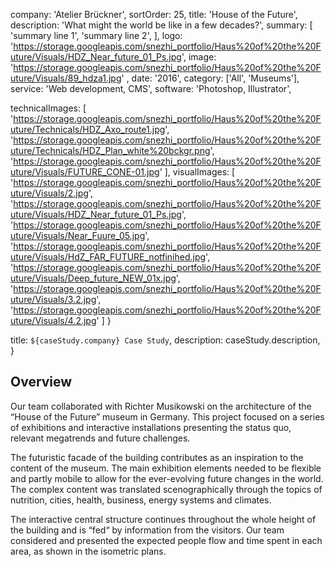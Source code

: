   company: 'Atelier Brückner',
  sortOrder: 25,
  title: 'House of the Future',
  description:
    'What might the world be like in a few decades?',
  summary: [
    'summary line 1',
    'summary line 2',
  ],
  logo: 'https://storage.googleapis.com/snezhi_portfolio/Haus%20of%20the%20Future/Visuals/HDZ_Near_future_01_Ps.jpg',
  image: 'https://storage.googleapis.com/snezhi_portfolio/Haus%20of%20the%20Future/Visuals/89_hdza1.jpg' ,
  date: '2016',
  category: ['All', 'Museums'],
  service: 'Web development, CMS',
  software: 'Photoshop, Illustrator',

technicalImages: [
  'https://storage.googleapis.com/snezhi_portfolio/Haus%20of%20the%20Future/Technicals/HDZ_Axo_route1.jpg',
  'https://storage.googleapis.com/snezhi_portfolio/Haus%20of%20the%20Future/Technicals/HDZ_Plan_white%20bckgr.png',
  'https://storage.googleapis.com/snezhi_portfolio/Haus%20of%20the%20Future/Visuals/FUTURE_CONE-01.jpg'
],
visualImages: [
  'https://storage.googleapis.com/snezhi_portfolio/Haus%20of%20the%20Future/Visuals/2.jpg',
    'https://storage.googleapis.com/snezhi_portfolio/Haus%20of%20the%20Future/Visuals/HDZ_Near_future_01_Ps.jpg',
      'https://storage.googleapis.com/snezhi_portfolio/Haus%20of%20the%20Future/Visuals/Near_Fuure_05.jpg',
  'https://storage.googleapis.com/snezhi_portfolio/Haus%20of%20the%20Future/Visuals/HdZ_FAR_FUTURE_notfinihed.jpg',
    'https://storage.googleapis.com/snezhi_portfolio/Haus%20of%20the%20Future/Visuals/Deep_future_NEW_01x.jpg',
  'https://storage.googleapis.com/snezhi_portfolio/Haus%20of%20the%20Future/Visuals/3.2.jpg',
  'https://storage.googleapis.com/snezhi_portfolio/Haus%20of%20the%20Future/Visuals/4.2.jpg'
  ]
}

  title: `${caseStudy.company} Case Study`,
  description: caseStudy.description,
}

## Overview

Our team collaborated with Richter Musikowski on the architecture of the “House of the Future” museum in Germany. This project focused on a series of exhibitions and interactive installations presenting the status quo, relevant megatrends and future challenges.

The futuristic facade of the building contributes as an inspiration to the content of the museum. 
The main exhibition elements needed to be flexible and partly mobile to allow for the ever-evolving future changes in the world.
The complex content was translated scenographically through the topics of nutrition, cities, health, business, energy systems and climates.

The interactive central structure continues throughout the whole height of the building and is “fed“ by information from the visitors.
Our team considered and presented the expected people flow and time spent in each area, as shown in the isometric plans. 
